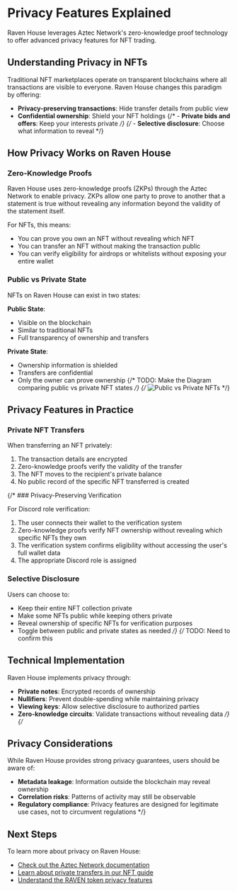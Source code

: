 # Privacy Features Explained

Raven House leverages Aztec Network's zero-knowledge proof technology to offer advanced privacy features for NFT trading.

## Understanding Privacy in NFTs

Traditional NFT marketplaces operate on transparent blockchains where all transactions are visible to everyone. Raven House changes this paradigm by offering:

- **Privacy-preserving transactions**: Hide transfer details from public view
- **Confidential ownership**: Shield your NFT holdings
{/* - **Private bids and offers**: Keep your interests private */}
{/* - **Selective disclosure**: Choose what information to reveal */}
## How Privacy Works on Raven House

### Zero-Knowledge Proofs

Raven House uses zero-knowledge proofs (ZKPs) through the Aztec Network to enable privacy. ZKPs allow one party to prove to another that a statement is true without revealing any information beyond the validity of the statement itself.

For NFTs, this means:

- You can prove you own an NFT without revealing which NFT
- You can transfer an NFT without making the transaction public
- You can verify eligibility for airdrops or whitelists without exposing your entire wallet

### Public vs Private State

NFTs on Raven House can exist in two states:

**Public State**:
- Visible on the blockchain
- Similar to traditional NFTs
- Full transparency of ownership and transfers

**Private State**:
- Ownership information is shielded
- Transfers are confidential
- Only the owner can prove ownership
{/* TODO: Make the Diagram comparing public vs private NFT states */}
{/* ![Public vs Private NFTs](/img/docs/public-private.png) */}

## Privacy Features in Practice

### Private NFT Transfers

When transferring an NFT privately:

1. The transaction details are encrypted
2. Zero-knowledge proofs verify the validity of the transfer
3. The NFT moves to the recipient's private balance
4. No public record of the specific NFT transferred is created

{/* ### Privacy-Preserving Verification

For Discord role verification:

1. The user connects their wallet to the verification system
2. Zero-knowledge proofs verify NFT ownership without revealing which specific NFTs they own
3. The verification system confirms eligibility without accessing the user's full wallet data
4. The appropriate Discord role is assigned

### Selective Disclosure

Users can choose to:

- Keep their entire NFT collection private
- Make some NFTs public while keeping others private
- Reveal ownership of specific NFTs for verification purposes
- Toggle between public and private states as needed */}
{/* 
TODO: Need to confirm this
## Technical Implementation

Raven House implements privacy through:

- **Private notes**: Encrypted records of ownership
- **Nullifiers**: Prevent double-spending while maintaining privacy
- **Viewing keys**: Allow selective disclosure to authorized parties
- **Zero-knowledge circuits**: Validate transactions without revealing data */}
{/* 
## Privacy Considerations

While Raven House provides strong privacy guarantees, users should be aware of:

- **Metadata leakage**: Information outside the blockchain may reveal ownership
- **Correlation risks**: Patterns of activity may still be observable
- **Regulatory compliance**: Privacy features are designed for legitimate use cases, not to circumvent regulations */}

## Next Steps

To learn more about privacy on Raven House:

- [Check out the Aztec Network documentation](/concepts/aztec)
- [Learn about private transfers in our NFT guide](/guides/nfts)
- [Understand the RAVEN token privacy features](/concepts/tokens)